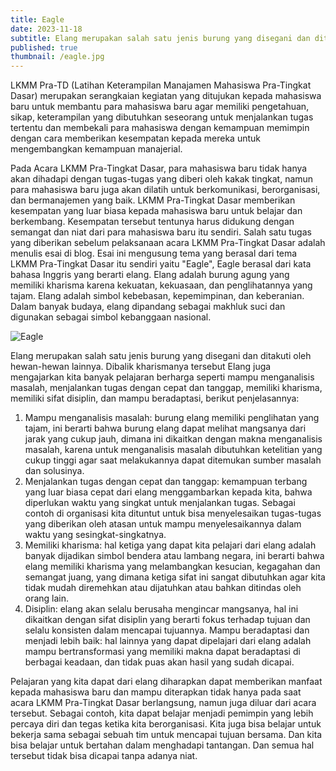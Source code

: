 ```yaml
---
title: Eagle
date: 2023-11-18
subtitle: Elang merupakan salah satu jenis burung yang disegani dan ditakuti oleh hewan-hewan lainnya. Dibalik kharismanya tersebut Elang juga mengajarkan kita banyak pelajaran berharga seperti mampu menganalisis masalah, menjalankan tugas dengan cepat dan tanggap.
published: true
thumbnail: /eagle.jpg
---
```


LKMM Pra-TD (Latihan Keterampilan Manajamen Mahasiswa Pra-Tingkat Dasar) merupakan serangkaian kegiatan yang ditujukan kepada mahasiswa baru untuk membantu para mahasiswa baru agar memiliki
pengetahuan, sikap, keterampilan yang dibutuhkan seseorang untuk menjalankan tugas tertentu dan membekali para mahasiswa dengan kemampuan memimpin dengan cara memberikan kesempatan kepada mereka
untuk mengembangkan kemampuan manajerial.

Pada Acara LKMM Pra-Tingkat Dasar, para mahasiswa baru tidak hanya akan dihadapi dengan tugas-tugas yang diberi oleh kakak tingkat, namun para mahasiswa baru juga akan dilatih untuk berkomunikasi, berorganisasi,
dan bermanajemen yang baik. LKMM Pra-Tingkat Dasar memberikan kesempatan yang luar biasa kepada mahasiswa baru untuk belajar dan berkembang. Kesempatan tersebut tentunya harus didukung dengan semangat
dan niat dari para mahasiswa baru itu sendiri. Salah satu tugas yang diberikan sebelum pelaksanaan acara LKMM Pra-Tingkat Dasar adalah menulis esai di blog. Esai ini mengusung tema yang berasal dari tema
LKMM Pra-Tingkat Dasar itu sendiri yaitu "Eagle", Eagle berasal dari kata bahasa Inggris yang berarti elang. Elang adalah burung agung yang memiliki kharisma karena kekuatan, kekuasaan, dan penglihatannya
yang tajam. Elang adalah simbol kebebasan, kepemimpinan, dan keberanian. Dalam banyak budaya, elang dipandang sebagai makhluk suci dan digunakan sebagai simbol kebanggaan nasional.

![Eagle](https://img.freepik.com/free-photo/3d-eagle-rendering-while-flying_23-2150724319.jpg?t=st=1700380385~exp=1700383985~hmac=da6e5be97744a793f61b8019597e9ad6bee11d4709c4b184e5a90ad90bcc9389&w=996)

Elang merupakan salah satu jenis burung yang disegani dan ditakuti oleh hewan-hewan lainnya. Dibalik kharismanya tersebut Elang juga mengajarkan kita banyak pelajaran berharga seperti mampu
menganalisis masalah, menjalankan tugas dengan cepat dan tanggap, memiliki kharisma, memiliki sifat disiplin, dan mampu beradaptasi, berikut penjelasannya:

1. Mampu menganalisis masalah: burung elang memiliki penglihatan yang tajam, ini berarti bahwa burung elang dapat melihat mangsanya dari jarak yang cukup jauh, dimana ini dikaitkan dengan makna menganalisis masalah, karena untuk menganalisis masalah dibutuhkan ketelitian yang cukup tinggi agar saat melakukannya dapat ditemukan sumber masalah dan solusinya.
2. Menjalankan tugas dengan cepat dan tanggap: kemampuan terbang yang luar biasa cepat dari elang menggambarkan kepada kita, bahwa diperlukan waktu yang singkat untuk menjalankan tugas. Sebagai
   contoh di organisasi kita dituntut untuk bisa menyelesaikan tugas-tugas yang diberikan oleh atasan untuk mampu menyelesaikannya dalam waktu yang sesingkat-singkatnya.
3. Memiliki kharisma: hal ketiga yang dapat kita pelajari dari elang adalah banyak dijadikan simbol bendera atau lambang negara, ini berarti bahwa elang memiliki kharisma yang melambangkan
   kesucian, kegagahan dan semangat juang, yang dimana ketiga sifat ini sangat dibutuhkan agar kita tidak mudah diremehkan atau dijatuhkan atau bahkan ditindas oleh orang lain.
4. Disiplin: elang akan selalu berusaha mengincar mangsanya, hal ini dikaitkan dengan sifat disiplin yang berarti fokus terhadap tujuan dan selalu konsisten dalam mencapai tujuannya.
   Mampu beradaptasi dan menjadi lebih baik: hal lainnya yang dapat dipelajari dari elang adalah mampu bertransformasi yang memiliki makna dapat beradaptasi di berbagai keadaan, dan tidak puas
   akan hasil yang sudah dicapai.

Pelajaran yang kita dapat dari elang diharapkan dapat memberikan manfaat kepada mahasiswa baru dan mampu diterapkan tidak hanya pada saat acara LKMM Pra-Tingkat Dasar berlangsung, namun juga diluar dari
acara tersebut. Sebagai contoh, kita dapat belajar menjadi pemimpin yang lebih percaya diri dan tegas ketika kita berorganisasi. Kita juga bisa belajar untuk bekerja sama sebagai sebuah tim untuk mencapai
tujuan bersama. Dan kita bisa belajar untuk bertahan dalam menghadapi tantangan. Dan semua hal tersebut tidak bisa dicapai tanpa adanya niat.
